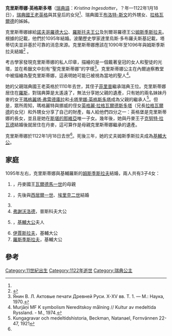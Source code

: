 '''克里斯蒂娜·英格斯多塔'''（[[瑞典語|瑞典語]]：''Kristina Ingesdotter''，？年—1122年1月18日），[[瑞典國王|瑞典國王]][[老英格|老英格]]與其皇后{{link-en|海倫娜|Helena (wife of Inge the Elder)}}的女兒<ref name="Dabrowski80"/>、瑞典國王[[布洛特-斯文|布洛特-斯文]]的外甥女、[[拉格瓦爾德|拉格瓦爾德]]的姊姊。

克里斯蒂娜嫁給[[諾夫哥羅德大公|諾夫哥羅德大公]]、[[羅斯托夫統治者列表|羅斯托夫王公]]及別爾哥羅德王公[[姆斯季斯拉夫一世·弗拉基米羅維奇|姆斯季斯拉夫]]。根據{{link-en|瓦西里·塔蒂切夫|Vasily Tatishchev}}的記載，他們於1095年結婚。波蘭歷史學家達里烏斯·多布羅夫斯基記載，塔蒂切夫並非基於可靠的消息來源。克里斯蒂娜應該在1090年至1096年與姆斯季斯拉夫結婚<ref name=Dabrowski80>{{cite book |last=Dąbrowski |first=Dariusz |title=Genealogia Mścisławowiczów. Pierwsze pokolenia (do początku XIV wieku) |year=2008 |publisher=Avalon |location=Kraków |isbn=978 83 60448 54 0 |pages=78–79}}</ref> 。

考古學家發現克里斯蒂娜的私人印章，描繪的是一個戴著皇冠的女人和聖徒的光環，並在希臘文中刻有“聖克里斯蒂娜”的字樣<ref>Янин В. Л. Актовые печати Древней Руси. Х-XV вв. Т. 1. — М.: Наука, 1970.</ref>。克里斯蒂娜公主在內爾迪察教堂中被描繪為聖克里斯蒂娜，這表明她可能已被視為當地的聖人<ref>Murjāņi MF  K symbolism Nereditskoy målning // Kultur av medeltida Ryssland. - M., 1974.</ref>。

她的父親瑞典國王老英格於1110年去世，其侄子[[菲里普_(瑞典)|菲里普]]繼承瑞典王位。克里斯蒂娜居住在[[羅斯|羅斯]]，對瑞典算是太遙遠了，無法分享她父親的遺產，只有她的兩名妹妹丹麥的女王[[瑪格麗塔·弗雷德庫拉|瑪格麗塔·弗雷德庫拉]]和[[卡塔里娜·英格斯多塔|卡塔里娜·英格斯多塔]]成為父親的繼承人<ref name="ReferenceA">Kungagravar och medeltidshistoria, Beckman, Natanael, Fornvännen 22-47, 1921</ref>。但是，眾所周知，瑪格麗特與挪威的侄女[[英格麗·拉格瓦爾德斯多塔|英格麗·拉格瓦爾德斯多塔]]（兄長[[拉格瓦爾德|拉格瓦爾德]]的女兒）和外甥女{{link-en|基輔的英格堡|Ingeborg of Kiev|英格堡}}分享了自己的財產，每人給他們四分之一：英格堡是克里斯蒂娜的長女，並且是她在[[斯堪的那維亞|斯堪的那維亞]]唯一子女。幾年後，她與丹麥王子[[克努特·拉瓦德|克努特·拉瓦德]]結婚後就居住在丹麥，這可算作是母親克里斯蒂娜繼承的遺產。

克里斯蒂娜於1122年1月18日去世<ref name="Dabrowski80"/>。死後三年，她的丈夫姆斯季斯拉夫成為[[基輔大公|基輔大公]]。 

==家庭==
1095年左右，克里斯蒂娜與基輔羅斯的[[姆斯季斯拉夫一世·弗拉基米羅維奇|姆斯季斯拉夫]]結婚，兩人共有3子4女：
# {{link-en|基輔的英格堡|Ingeborg of Kiev|英格堡}}，丹麥國王[[瓦爾德馬一世_(丹麥)|瓦爾德馬一世]]的母親
# {{link-en|基輔的曼芙蕾德|Malmfred of Kiev|曼芙蕾德}}，先後與[[西居爾一世|西居爾一世]]、[[埃里克二世_(丹麥)|埃里克二世]]結婚
# {{link-en|多布蘿迪婭|Dobrodeia of Kiev}}
# [[弗谢沃洛德·姆斯季斯拉维奇_(维什哥罗德)|弗謝沃洛德]]，普斯科夫大公
# {{link-en|瑪麗亞·姆斯季斯拉芙娜|Maria Mstislavna of Kiev|瑪麗亞}}，[[弗谢沃洛德二世·奥利戈维奇|基輔大公]]夫人
# [[伊贾斯拉夫二世·姆斯季斯拉维奇|伊賈斯拉夫]]，基輔大公
# [[罗斯季斯拉夫一世·姆斯季斯拉维奇|羅斯季斯拉夫]]，基輔大公

==參考==
{{reflist}}

[[Category:11世紀出生|Category:11世紀出生]]
[[Category:1122年逝世|Category:1122年逝世]]
[[Category:瑞典公主|Category:瑞典公主]]